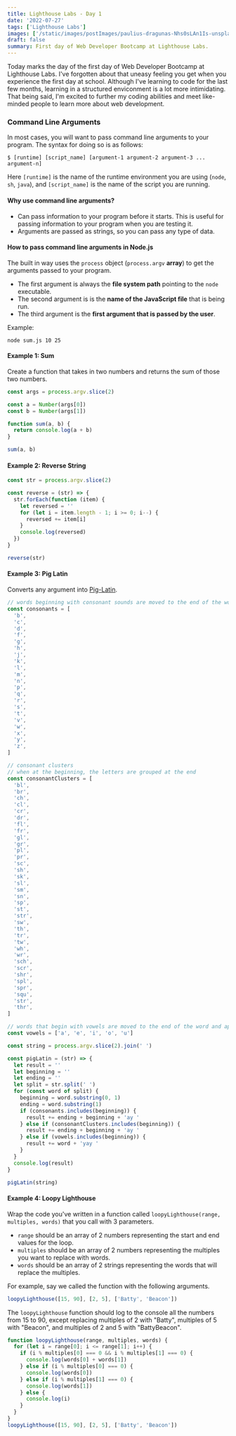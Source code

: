 ```yaml
---
title: Lighthouse Labs - Day 1
date: '2022-07-27'
tags: ['Lighthouse Labs']
images: ['/static/images/postImages/paulius-dragunas-Nhs0sLAn1Is-unsplash.jpg']
draft: false
summary: First day of Web Developer Bootcamp at Lighthouse Labs.
---
```


<TOCInline toc={props.toc} asDisclosure />

Today marks the day of the first day of Web Developer Bootcamp at Lighthouse Labs. I've forgotten about that uneasy feeling you get when you experience the first day at school. Although I've learning to code for the last few months, learning in a structured enviconment is a lot more intimidating. That being said, I'm excited to further my coding abilities and meet like-minded people to learn more about web development.

### Command Line Arguments

In most cases, you will want to pass command line arguments to your program. The syntax for doing so is as follows:

```
$ [runtime] [script_name] [argument-1 argument-2 argument-3 ... argument-n]
```

Here `[runtime]` is the name of the runtime environment you are using (`node`, `sh`, `java`), and `[script_name]` is the name of the script you are running.

#### Why use command line arguments?

- Can pass information to your program before it starts. This is useful for passing information to your program when you are testing it.
- Arguments are passed as strings, so you can pass any type of data.

#### How to pass command line arguments in Node.js

The built in way uses the `process` object (`process.argv` **array**) to get the arguments passed to your program.

- The first argument is always the **file system path** pointing to the `node` executable.
- The second argument is is the **name of the JavaScript file** that is being run.
- The third argument is the **first argument that is passed by the user**.

Example:

```
node sum.js 10 25
```

#### Example 1: Sum

Create a function that takes in two numbers and returns the sum of those two numbers.

```js
const args = process.argv.slice(2)

const a = Number(args[0])
const b = Number(args[1])

function sum(a, b) {
  return console.log(a + b)
}

sum(a, b)
```

#### Example 2: Reverse String

```js
const str = process.argv.slice(2)

const reverse = (str) => {
  str.forEach(function (item) {
    let reversed = ''
    for (let i = item.length - 1; i >= 0; i--) {
      reversed += item[i]
    }
    console.log(reversed)
  })
}

reverse(str)
```

#### Example 3: Pig Latin

Converts any argument into [Pig-Latin](https://en.wikipedia.org/wiki/Pig_Latin).

```js
// words beginning with consonant sounds are moved to the end of the word and appended with "ay"
const consonants = [
  'b',
  'c',
  'd',
  'f',
  'g',
  'h',
  'j',
  'k',
  'l',
  'm',
  'n',
  'p',
  'q',
  'r',
  's',
  't',
  'v',
  'w',
  'x',
  'y',
  'z',
]

// consonant clusters
// when at the beginning, the letters are grouped at the end
const consonantClusters = [
  'bl',
  'br',
  'ch',
  'cl',
  'cr',
  'dr',
  'fl',
  'fr',
  'gl',
  'gr',
  'pl',
  'pr',
  'sc',
  'sh',
  'sk',
  'sl',
  'sm',
  'sn',
  'sp',
  'st',
  'str',
  'sw',
  'th',
  'tr',
  'tw',
  'wh',
  'wr',
  'sch',
  'scr',
  'shr',
  'spl',
  'spr',
  'squ',
  'str',
  'thr',
]

// words that begin with vowels are moved to the end of the word and appended with "yay"
const vowels = ['a', 'e', 'i', 'o', 'u']

const string = process.argv.slice(2).join(' ')

const pigLatin = (str) => {
  let result = ''
  let beginning = ''
  let ending = ''
  let split = str.split(' ')
  for (const word of split) {
    beginning = word.substring(0, 1)
    ending = word.substring(1)
    if (consonants.includes(beginning)) {
      result += ending + beginning + 'ay '
    } else if (consonantClusters.includes(beginning)) {
      result += ending + beginning + 'ay '
    } else if (vowels.includes(beginning)) {
      result += word + 'yay '
    }
  }
  console.log(result)
}

pigLatin(string)
```

#### Example 4: Loopy Lighthouse

Wrap the code you've written in a function called `loopyLighthouse(range, multiples, words)` that you call with 3 parameters.

- `range` should be an array of 2 numbers representing the start and end values for the loop.
- `multiples` should be an array of 2 numbers representing the multiples you want to replace with words.
- `words` should be an array of 2 strings representing the words that will replace the multiples.

For example, say we called the function with the following arguments.

```js
loopyLighthouse([15, 90], [2, 5], ['Batty', 'Beacon'])
```

The `loopyLighthouse` function should log to the console all the numbers from 15 to 90, except replacing multiples of 2 with "Batty", multiples of 5 with "Beacon", and multiples of 2 and 5 with "BattyBeacon".

```js
function loopyLighthouse(range, multiples, words) {
  for (let i = range[0]; i <= range[1]; i++) {
    if (i % multiples[0] === 0 && i % multiples[1] === 0) {
      console.log(words[0] + words[1])
    } else if (i % multiples[0] === 0) {
      console.log(words[0])
    } else if (i % multiples[1] === 0) {
      console.log(words[1])
    } else {
      console.log(i)
    }
  }
}
loopyLighthouse([15, 90], [2, 5], ['Batty', 'Beacon'])
```
